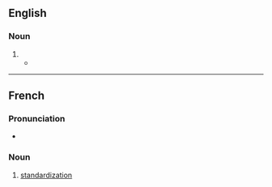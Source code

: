 ==English==

===Noun===
{{en-noun|~}}

# {{standard spelling of|en|standardization|from=British}}
#* {{quote-journal|en|year=1961|month=March|title=Talking of trains|journal=Trains Illustrated|page=133|text='''Standardisation''' of locomotive design is an essential feature of an efficiently run modern railway.}}

----

==French==

===Pronunciation===
* {{audio|fr|LL-Q150 (fra)-WikiLucas00-standardisation.wav|Audio}}

===Noun===
{{fr-noun|f}}

# [[standardization]]